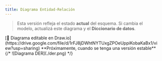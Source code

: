 ```yaml
---
title: Diagrama Entidad-Relación
---
```



> Esta versión refleja el estado **actual** del esquema. Si cambia el modelo, actualizá este diagrama y el **Diccionario de datos**.

<Tabs>
  <TabItem value="draw.io" label="Draw.io">
    [🔗 Diagrama editable en Draw.io](https://drive.google.com/file/d/1rFJ8jDWhtNYTUxgZPOeUppiKobaKaBx1/view?usp=sharing)
  </TabItem>
  <TabItem value="png" label="Imagen">
    **Próximamente, cuando se tenga una versión estable**
    {/* ![Diagrama DER](./der.png) */}
  </TabItem>
</Tabs>

